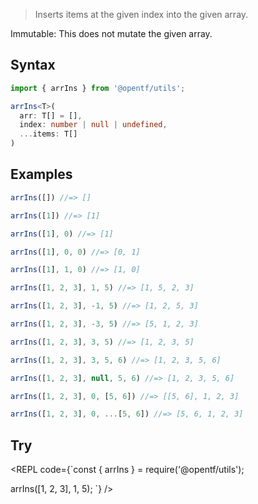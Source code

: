 
> Inserts items at the given index into the given array.

<Callout emoji="✅" type="info">
Immutable: This does not mutate the given array.
</Callout>

## Syntax

```ts copy
import { arrIns } from '@opentf/utils';

arrIns<T>(
  arr: T[] = [],
  index: number | null | undefined,
  ...items: T[]
) 
```

## Examples

```ts
arrIns([]) //=> []

arrIns([1]) //=> [1]

arrIns([1], 0) //=> [1]

arrIns([1], 0, 0) //=> [0, 1]

arrIns([1], 1, 0) //=> [1, 0]

arrIns([1, 2, 3], 1, 5) //=> [1, 5, 2, 3]

arrIns([1, 2, 3], -1, 5) //=> [1, 2, 5, 3]

arrIns([1, 2, 3], -3, 5) //=> [5, 1, 2, 3]

arrIns([1, 2, 3], 3, 5) //=> [1, 2, 3, 5]

arrIns([1, 2, 3], 3, 5, 6) //=> [1, 2, 3, 5, 6]

arrIns([1, 2, 3], null, 5, 6) //=> [1, 2, 3, 5, 6]

arrIns([1, 2, 3], 0, [5, 6]) //=> [[5, 6], 1, 2, 3]

arrIns([1, 2, 3], 0, ...[5, 6]) //=> [5, 6, 1, 2, 3]

```

## Try

<REPL code={`const { arrIns } = require('@opentf/utils');

arrIns([1, 2, 3], 1, 5);
`} />

